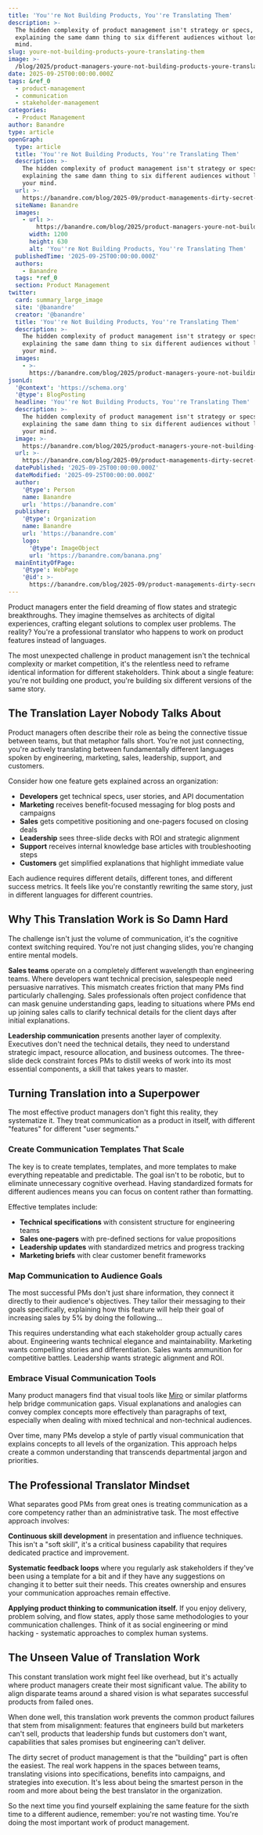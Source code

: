 ```yaml
---
title: 'You''re Not Building Products, You''re Translating Them'
description: >-
  The hidden complexity of product management isn't strategy or specs, it's
  explaining the same damn thing to six different audiences without losing your
  mind.
slug: youre-not-building-products-youre-translating-them
image: >-
  /blog/2025/product-managers-youre-not-building-products-youre-translating-them.webp
date: 2025-09-25T00:00:00.000Z
tags: &ref_0
  - product-management
  - communication
  - stakeholder-management
categories:
  - Product Management
author: Banandre
type: article
openGraph:
  type: article
  title: 'You''re Not Building Products, You''re Translating Them'
  description: >-
    The hidden complexity of product management isn't strategy or specs, it's
    explaining the same damn thing to six different audiences without losing
    your mind.
  url: >-
    https://banandre.com/blog/2025-09/product-managements-dirty-secret-youre-not-building-products-youre-translating-them
  siteName: Banandre
  images:
    - url: >-
        https://banandre.com/blog/2025/product-managers-youre-not-building-products-youre-translating-them.webp
      width: 1200
      height: 630
      alt: 'You''re Not Building Products, You''re Translating Them'
  publishedTime: '2025-09-25T00:00:00.000Z'
  authors:
    - Banandre
  tags: *ref_0
  section: Product Management
twitter:
  card: summary_large_image
  site: '@banandre'
  creator: '@banandre'
  title: 'You''re Not Building Products, You''re Translating Them'
  description: >-
    The hidden complexity of product management isn't strategy or specs, it's
    explaining the same damn thing to six different audiences without losing
    your mind.
  images:
    - >-
      https://banandre.com/blog/2025/product-managers-youre-not-building-products-youre-translating-them.webp
jsonLd:
  '@context': 'https://schema.org'
  '@type': BlogPosting
  headline: 'You''re Not Building Products, You''re Translating Them'
  description: >-
    The hidden complexity of product management isn't strategy or specs, it's
    explaining the same damn thing to six different audiences without losing
    your mind.
  image: >-
    https://banandre.com/blog/2025/product-managers-youre-not-building-products-youre-translating-them.webp
  url: >-
    https://banandre.com/blog/2025-09/product-managements-dirty-secret-youre-not-building-products-youre-translating-them
  datePublished: '2025-09-25T00:00:00.000Z'
  dateModified: '2025-09-25T00:00:00.000Z'
  author:
    '@type': Person
    name: Banandre
    url: 'https://banandre.com'
  publisher:
    '@type': Organization
    name: Banandre
    url: 'https://banandre.com'
    logo:
      '@type': ImageObject
      url: 'https://banandre.com/banana.png'
  mainEntityOfPage:
    '@type': WebPage
    '@id': >-
      https://banandre.com/blog/2025-09/product-managements-dirty-secret-youre-not-building-products-youre-translating-them
---
```


Product managers enter the field dreaming of flow states and strategic breakthroughs. They imagine themselves as architects of digital experiences, crafting elegant solutions to complex user problems. The reality? You're a professional translator who happens to work on product features instead of languages.

The most unexpected challenge in product management isn't the technical complexity or market competition, it's the relentless need to reframe identical information for different stakeholders. Think about a single feature: you're not building one product, you're building six different versions of the same story.

## The Translation Layer Nobody Talks About

Product managers often describe their role as being the connective tissue between teams, but that metaphor falls short. You're not just connecting, you're actively translating between fundamentally different languages spoken by engineering, marketing, sales, leadership, support, and customers.

Consider how one feature gets explained across an organization:

- **Developers** get technical specs, user stories, and API documentation
- **Marketing** receives benefit-focused messaging for blog posts and campaigns  
- **Sales** gets competitive positioning and one-pagers focused on closing deals
- **Leadership** sees three-slide decks with ROI and strategic alignment
- **Support** receives internal knowledge base articles with troubleshooting steps
- **Customers** get simplified explanations that highlight immediate value

Each audience requires different details, different tones, and different success metrics. It feels like you're constantly rewriting the same story, just in different languages for different countries.

## Why This Translation Work is So Damn Hard

The challenge isn't just the volume of communication, it's the cognitive context switching required. You're not just changing slides, you're changing entire mental models.

**Sales teams** operate on a completely different wavelength than engineering teams. Where developers want technical precision, salespeople need persuasive narratives. This mismatch creates friction that many PMs find particularly challenging. Sales professionals often project confidence that can mask genuine understanding gaps, leading to situations where PMs end up joining sales calls to clarify technical details for the client days after initial explanations.

**Leadership communication** presents another layer of complexity. Executives don't need the technical details, they need to understand strategic impact, resource allocation, and business outcomes. The three-slide deck constraint forces PMs to distill weeks of work into its most essential components, a skill that takes years to master.

## Turning Translation into a Superpower

The most effective product managers don't fight this reality, they systematize it. They treat communication as a product in itself, with different "features" for different "user segments."

### Create Communication Templates That Scale

The key is to create templates, templates, and more templates to make everything repeatable and predictable. The goal isn't to be robotic, but to eliminate unnecessary cognitive overhead. Having standardized formats for different audiences means you can focus on content rather than formatting.

Effective templates include:
- **Technical specifications** with consistent structure for engineering teams
- **Sales one-pagers** with pre-defined sections for value propositions
- **Leadership updates** with standardized metrics and progress tracking
- **Marketing briefs** with clear customer benefit frameworks

### Map Communication to Audience Goals

The most successful PMs don't just share information, they connect it directly to their audience's objectives. They tailor their messaging to their goals specifically, explaining how this feature will help their goal of increasing sales by 5% by doing the following...

This requires understanding what each stakeholder group actually cares about. Engineering wants technical elegance and maintainability. Marketing wants compelling stories and differentiation. Sales wants ammunition for competitive battles. Leadership wants strategic alignment and ROI.

### Embrace Visual Communication Tools

Many product managers find that visual tools like [Miro](https://miro.com) or similar platforms help bridge communication gaps. Visual explanations and analogies can convey complex concepts more effectively than paragraphs of text, especially when dealing with mixed technical and non-technical audiences.

Over time, many PMs develop a style of partly visual communication that explains concepts to all levels of the organization. This approach helps create a common understanding that transcends departmental jargon and priorities.

## The Professional Translator Mindset

What separates good PMs from great ones is treating communication as a core competency rather than an administrative task. The most effective approach involves:

**Continuous skill development** in presentation and influence techniques. This isn't a "soft skill", it's a critical business capability that requires dedicated practice and improvement.

**Systematic feedback loops** where you regularly ask stakeholders if they've been using a template for a bit and if they have any suggestions on changing it to better suit their needs. This creates ownership and ensures your communication approaches remain effective.

**Applying product thinking to communication itself.** If you enjoy delivery, problem solving, and flow states, apply those same methodologies to your communication challenges. Think of it as social engineering or mind hacking - systematic approaches to complex human systems.

## The Unseen Value of Translation Work

This constant translation work might feel like overhead, but it's actually where product managers create their most significant value. The ability to align disparate teams around a shared vision is what separates successful products from failed ones.

When done well, this translation work prevents the common product failures that stem from misalignment: features that engineers build but marketers can't sell, products that leadership funds but customers don't want, capabilities that sales promises but engineering can't deliver.

The dirty secret of product management is that the "building" part is often the easiest. The real work happens in the spaces between teams, translating visions into specifications, benefits into campaigns, and strategies into execution. It's less about being the smartest person in the room and more about being the best translator in the organization.

So the next time you find yourself explaining the same feature for the sixth time to a different audience, remember: you're not wasting time. You're doing the most important work of product management.
